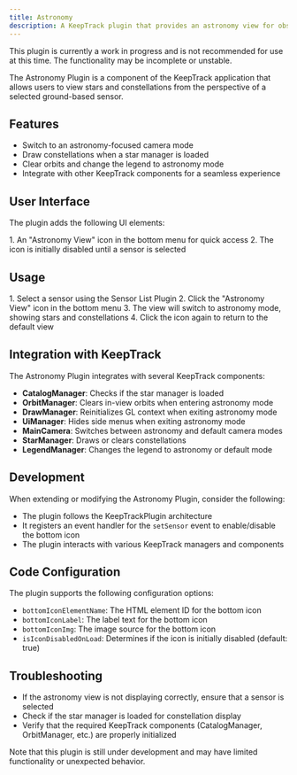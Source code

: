 ```yaml
---
title: Astronomy
description: A KeepTrack plugin that provides an astronomy view for observing stars and constellations from the perspective of a ground-based sensor.
---
```



<Aside type="danger">
  This plugin is currently a work in progress and is not recommended for use at this time. The functionality may be incomplete or unstable.
</Aside>

The Astronomy Plugin is a component of the KeepTrack application that allows users to view stars and constellations from the perspective of a selected ground-based sensor.

## Features

- Switch to an astronomy-focused camera mode
- Draw constellations when a star manager is loaded
- Clear orbits and change the legend to astronomy mode
- Integrate with other KeepTrack components for a seamless experience

## User Interface

The plugin adds the following UI elements:

<Steps>
1. An "Astronomy View" icon in the bottom menu for quick access
2. The icon is initially disabled until a sensor is selected
</Steps>

## Usage

<Steps>
1. Select a sensor using the Sensor List Plugin
2. Click the "Astronomy View" icon in the bottom menu
3. The view will switch to astronomy mode, showing stars and constellations
4. Click the icon again to return to the default view
</Steps>

## Integration with KeepTrack

The Astronomy Plugin integrates with several KeepTrack components:

- **CatalogManager**: Checks if the star manager is loaded
- **OrbitManager**: Clears in-view orbits when entering astronomy mode
- **DrawManager**: Reinitializes GL context when exiting astronomy mode
- **UiManager**: Hides side menus when exiting astronomy mode
- **MainCamera**: Switches between astronomy and default camera modes
- **StarManager**: Draws or clears constellations
- **LegendManager**: Changes the legend to astronomy or default mode

## Development

When extending or modifying the Astronomy Plugin, consider the following:

- The plugin follows the KeepTrackPlugin architecture
- It registers an event handler for the `setSensor` event to enable/disable the bottom icon
- The plugin interacts with various KeepTrack managers and components

## Code Configuration

The plugin supports the following configuration options:

- `bottomIconElementName`: The HTML element ID for the bottom icon
- `bottomIconLabel`: The label text for the bottom icon
- `bottomIconImg`: The image source for the bottom icon
- `isIconDisabledOnLoad`: Determines if the icon is initially disabled (default: true)

## Troubleshooting

- If the astronomy view is not displaying correctly, ensure that a sensor is selected
- Check if the star manager is loaded for constellation display
- Verify that the required KeepTrack components (CatalogManager, OrbitManager, etc.) are properly initialized

<Aside>
  Note that this plugin is still under development and may have limited functionality or unexpected behavior.
</Aside>